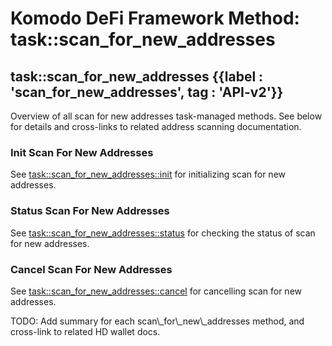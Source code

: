 
# Komodo DeFi Framework Method: task::scan\_for\_new\_addresses

## task::scan\_for\_new\_addresses {{label : 'scan_for_new_addresses', tag : 'API-v2'}}

Overview of all scan for new addresses task-managed methods. See below for details and cross-links to related address scanning documentation.

### Init Scan For New Addresses

See [task::scan\_for\_new\_addresses::init](/komodo-defi-framework/api/v20/wallet/task_managed/scan_for_new_addresses/init/) for initializing scan for new addresses.

### Status Scan For New Addresses

See [task::scan\_for\_new\_addresses::status](/komodo-defi-framework/api/v20/wallet/task_managed/scan_for_new_addresses/status/) for checking the status of scan for new addresses.

### Cancel Scan For New Addresses

See [task::scan\_for\_new\_addresses::cancel](/komodo-defi-framework/api/v20/wallet/task_managed/scan_for_new_addresses/cancel/) for cancelling scan for new addresses.

<TocForIndex />

<DevComment>
  TODO: Add summary for each scan\_for\_new\_addresses method, and cross-link to related HD wallet docs.
</DevComment>
